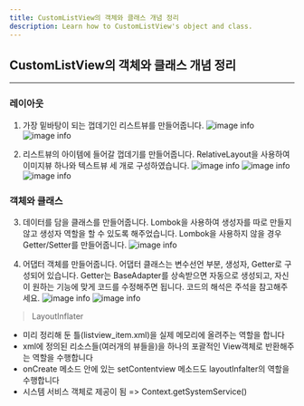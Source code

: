 ```yaml
---
title: CustomListView의 객체와 클래스 개념 정리
description: Learn how to CustomListView's object and class.
---
```


## CustomListView의 객체와 클래스 개념 정리
* * *
### 레이아웃
1. 가장 밑바탕이 되는 껍데기인 리스트뷰를 만들어줍니다.
![image info](/assets/04-android-main-1.png)
![image info](/assets/04-android-main-2.png)

2. 리스트뷰의 아이템에 들어갈 껍데기를 만들어줍니다. RelativeLayout을 사용하여 이미지뷰 하나와 텍스트뷰 세 개로 구성하였습니다.
![image info](/assets/04-android-main-3.png)
![image info](/assets/04-android-main-4.png)
![image info](/assets/04-android-main-5.png)

### 객체와 클래스
3. 데이터를 담을 클래스를 만들어줍니다.
Lombok을 사용하여 생성자를 따로 만들지 않고 생성자 역할을 할 수 있도록 해주었습니다. Lombok을 사용하지 않을 경우 Getter/Setter를 만들어줍니다.
![image info](/assets/04-android-main-6.png)

4. 어댑터 객체를 만들어줍니다.
어댑터 클래스는 변수선언 부분, 생성자, Getter로 구성되어 있습니다. Getter는 BaseAdapter를 상속받으면 자동으로 생성되고, 자신이 원하는 기능에 맞게 코드를 수정해주면 됩니다.
코드의 해석은 주석을 참고해주세요.
![image info](/assets/04-android-main-7.png)
![image info](/assets/04-android-main-8.png)

>LayoutInflater
- 미리 정리해 둔 틀(listview_item.xml)을 실제 메모리에 올려주는 역할을 합니다
- xml에 정의된 리소스들(여러개의 뷰들을)을 하나의 포괄적인 View객체로 반환해주는 역할을 수행합니다
- onCreate 메소드 안에 있는 setContentview 메소드도 layoutInfalter의 역할을 수행합니다
- 시스템 서비스 객체로 제공이 됨 => Context.getSystemService()

